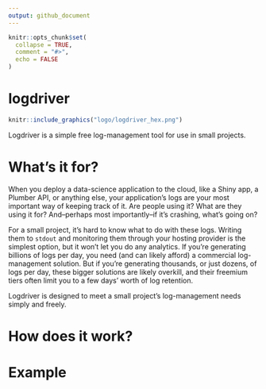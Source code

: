 ```yaml
---
output: github_document
---
```


<!-- README.md is generated from README.Rmd. Please edit that file -->

```r
knitr::opts_chunk$set(
  collapse = TRUE,
  comment = "#>",
  echo = FALSE
)
```

# logdriver

```r
knitr::include_graphics("logo/logdriver_hex.png")
```

Logdriver is a simple free log-management tool for use in small projects.

# What's it for?

When you deploy a data-science application to the cloud, like a Shiny app, a Plumber API, or anything else, your application's logs are your most important way of keeping track of it. Are people using it? What are they using it for? And--perhaps most importantly--if it's crashing, what's going on?

For a small project, it's hard to know what to do with these logs. Writing them to `stdout` and monitoring them through your hosting provider is the simplest option, but it won't let you do any analytics. If you're generating billions of logs per day, you need (and can likely afford) a commercial log-management solution. But if you're generating thousands, or just dozens, of logs per day, these bigger solutions are likely overkill, and their freemium tiers often limit you to a few days' worth of log retention.

Logdriver is designed to meet a small project's log-management needs simply and freely. 

# How does it work?


# Example

